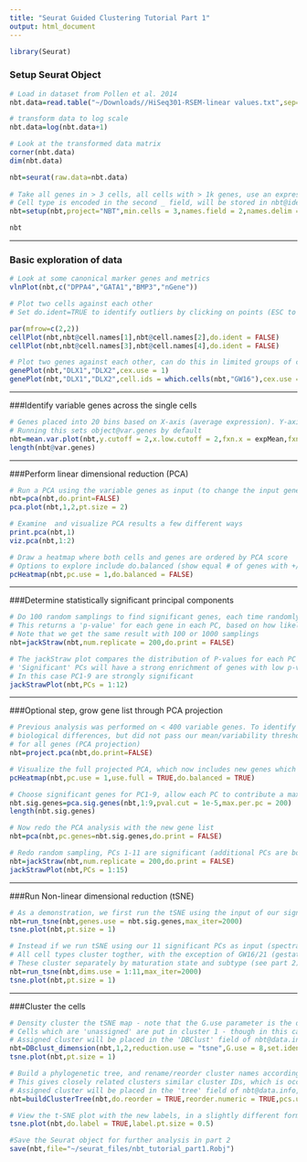 ```yaml
---
title: "Seurat Guided Clustering Tutorial Part 1"
output: html_document
---
```


```r
library(Seurat)
```

### Setup Seurat Object
```r
# Load in dataset from Pollen et al. 2014
nbt.data=read.table("~/Downloads//HiSeq301-RSEM-linear values.txt",sep="\t",header=TRUE,row.names=1)

# transform data to log scale
nbt.data=log(nbt.data+1)

# Look at the transformed data matrix
corner(nbt.data)
dim(nbt.data)

nbt=seurat(raw.data=nbt.data)
  
# Take all genes in > 3 cells, all cells with > 1k genes, use an expression threshold of 1
# Cell type is encoded in the second _ field, will be stored in nbt@ident and a backup placed in the "orig" field of object@data.info 
nbt=setup(nbt,project="NBT",min.cells = 3,names.field = 2,names.delim = "_",min.genes = 1000,is.expr=1) 

nbt
```

***

### Basic exploration of data 
```r
# Look at some canonical marker genes and metrics
vlnPlot(nbt,c("DPPA4","GATA1","BMP3","nGene"))
```

```r
# Plot two cells against each other
# Set do.ident=TRUE to identify outliers by clicking on points (ESC to exit after)

par(mfrow=c(2,2))
cellPlot(nbt,nbt@cell.names[1],nbt@cell.names[2],do.ident = FALSE)
cellPlot(nbt,nbt@cell.names[3],nbt@cell.names[4],do.ident = FALSE)

# Plot two genes against each other, can do this in limited groups of cells
genePlot(nbt,"DLX1","DLX2",cex.use = 1)
genePlot(nbt,"DLX1","DLX2",cell.ids = which.cells(nbt,"GW16"),cex.use = 1)

```

***

###Identify variable genes across the single cells

```r
# Genes placed into 20 bins based on X-axis (average expression). Y-axis is within-bin z-score of log(Variance/mean). 
# Running this sets object@var.genes by default
nbt=mean.var.plot(nbt,y.cutoff = 2,x.low.cutoff = 2,fxn.x = expMean,fxn.y = logVarDivMean)
length(nbt@var.genes)
```

***

###Perform linear dimensional reduction (PCA)

```r

# Run a PCA using the variable genes as input (to change the input gene set, use the pc.genes argument)
nbt=pca(nbt,do.print=FALSE)
pca.plot(nbt,1,2,pt.size = 2)

# Examine  and visualize PCA results a few different ways
print.pca(nbt,1)
viz.pca(nbt,1:2)
```

```r
# Draw a heatmap where both cells and genes are ordered by PCA score
# Options to explore include do.balanced (show equal # of genes with +/- PC scores), and use.full (after projection, see below)
pcHeatmap(nbt,pc.use = 1,do.balanced = FALSE)
```

***

###Determine statistically significant principal components
```r
# Do 100 random samplings to find significant genes, each time randomly permute 1% of genes
# This returns a 'p-value' for each gene in each PC, based on how likely the gene/PC score woud have been observed by chance
# Note that we get the same result with 100 or 1000 samplings
nbt=jackStraw(nbt,num.replicate = 200,do.print = FALSE) 

# The jackStraw plot compares the distribution of P-values for each PC with a uniform distribution (dashed line)
# 'Significant' PCs will have a strong enrichment of genes with low p-values (solid curve above dashed line)
# In this case PC1-9 are strongly significant
jackStrawPlot(nbt,PCs = 1:12)
```


***

###Optional step, grow gene list through PCA projection
```r
# Previous analysis was performed on < 400 variable genes. To identify a larger gene set that may drive
# biological differences, but did not pass our mean/variability thresholds, we first calculate PCA scores 
# for all genes (PCA projection)
nbt=project.pca(nbt,do.print=FALSE)

# Visualize the full projected PCA, which now includes new genes which were not previously included (use.full=TRUE)
pcHeatmap(nbt,pc.use = 1,use.full = TRUE,do.balanced = TRUE)

# Choose significant genes for PC1-9, allow each PC to contribute a max of 200 genes (to avoid one PC swamping the analysis)
nbt.sig.genes=pca.sig.genes(nbt,1:9,pval.cut = 1e-5,max.per.pc = 200)
length(nbt.sig.genes)

# Now redo the PCA analysis with the new gene list
nbt=pca(nbt,pc.genes=nbt.sig.genes,do.print = FALSE)

# Redo random sampling, PCs 1-11 are significant (additional PCs are borderline, but signal disappears with 1k replicates, though we do 200 here for expediency) 
nbt=jackStraw(nbt,num.replicate = 200,do.print = FALSE)
jackStrawPlot(nbt,PCs = 1:15)

```

***

###Run Non-linear dimensional reduction (tSNE)

```r
# As a demonstration, we first run the tSNE using the input of our significant gene set, and get poor separation
nbt=run_tsne(nbt,genes.use = nbt.sig.genes,max_iter=2000)
tsne.plot(nbt,pt.size = 1)

# Instead if we run tSNE using our 11 significant PCs as input (spectral tSNE), we get distinct point clouds 
# All cell types cluster togther, with the exception of GW16/21 (gestational week 16/21 neurons)
# These cluster separately by maturation state and subtype (see part 2) 
nbt=run_tsne(nbt,dims.use = 1:11,max_iter=2000)
tsne.plot(nbt,pt.size = 1)
```

***

###Cluster the cells

```r
# Density cluster the tSNE map - note that the G.use parameter is the density parameter for the clustering - lower G.use to get finer settings
# Cells which are 'unassigned' are put in cluster 1 - though in this case there are none
# Assigned cluster will be placed in the 'DBClust' field of nbt@data.info. Putting set.ident=TRUE means that the assigned clusters will also be stored in nbt@ident
nbt=DBclust_dimension(nbt,1,2,reduction.use = "tsne",G.use = 8,set.ident = TRUE)
tsne.plot(nbt,pt.size = 1)

# Build a phylogenetic tree, and rename/reorder cluster names according to their position on the tree
# This gives closely related clusters similar cluster IDs, which is occasionally useful for visualization later on
# Assigned cluster will be placed in the 'tree' field of nbt@data.info, and also stored in nbt@ident
nbt=buildClusterTree(nbt,do.reorder = TRUE,reorder.numeric = TRUE,pcs.use = 1:11)

# View the t-SNE plot with the new labels, in a slightly different format
tsne.plot(nbt,do.label = TRUE,label.pt.size = 0.5)

#Save the Seurat object for further analysis in part 2
save(nbt,file="~/seurat_files/nbt_tutorial_part1.Robj")

```



